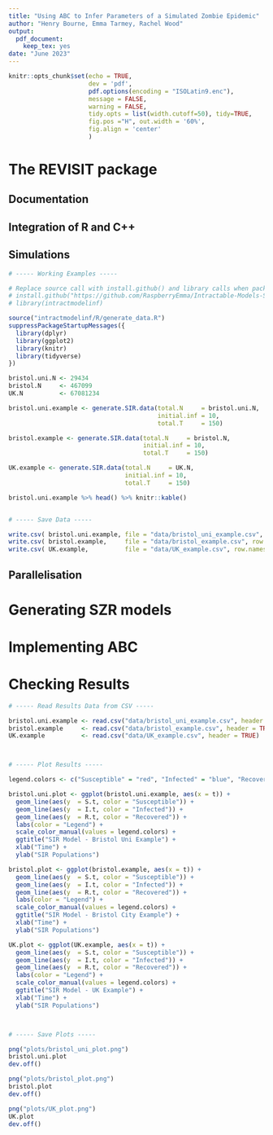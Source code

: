 ```yaml
---
title: "Using ABC to Infer Parameters of a Simulated Zombie Epidemic"
author: "Henry Bourne, Emma Tarmey, Rachel Wood"
output: 
  pdf_document:
    keep_tex: yes
date: "June 2023"
---
```


```r
knitr::opts_chunk$set(echo = TRUE,
                      dev = 'pdf',
                      pdf.options(encoding = "ISOLatin9.enc"),
                      message = FALSE,
                      warning = FALSE,
                      tidy.opts = list(width.cutoff=50), tidy=TRUE,
                      fig.pos ="H", out.width = '60%',
                      fig.align = 'center'
                      )
```

# The REVISIT package 

\textbf{Need to create a package with appropriate folders and documentation - am happy to start on this}

## Documentation

## Integration of R and C++

## Simulations

```r
# ----- Working Examples -----

# Replace source call with install.github() and library calls when package is finished!
# install.github("https://github.com/RaspberryEmma/Intractable-Models-Sim-Study")
# library(intractmodelinf)

source("intractmodelinf/R/generate_data.R")
suppressPackageStartupMessages({
  library(dplyr)
  library(ggplot2)
  library(knitr)
  library(tidyverse)
})

bristol.uni.N <- 29434
bristol.N     <- 467099
UK.N          <- 67081234

bristol.uni.example <- generate.SIR.data(total.N     = bristol.uni.N,
                                         initial.inf = 10,
                                         total.T     = 150)

bristol.example <- generate.SIR.data(total.N     = bristol.N,
                                     initial.inf = 10,
                                     total.T     = 150)

UK.example <- generate.SIR.data(total.N     = UK.N,
                                initial.inf = 10,
                                total.T     = 150)

bristol.uni.example %>% head() %>% knitr::kable()


# ----- Save Data -----

write.csv( bristol.uni.example, file = "data/bristol_uni_example.csv", row.names = FALSE )
write.csv( bristol.example,     file = "data/bristol_example.csv", row.names = FALSE )
write.csv( UK.example,          file = "data/UK_example.csv", row.names = FALSE )

```

## Parallelisation

# Generating SZR models

# Implementing ABC

# Checking Results

```r
# ----- Read Results Data from CSV -----

bristol.uni.example <- read.csv("data/bristol_uni_example.csv", header = TRUE)
bristol.example     <- read.csv("data/bristol_example.csv", header = TRUE)
UK.example          <- read.csv("data/UK_example.csv", header = TRUE)



# ----- Plot Results -----

legend.colors <- c("Susceptible" = "red", "Infected" = "blue", "Recovered" = "green")

bristol.uni.plot <- ggplot(bristol.uni.example, aes(x = t)) +
  geom_line(aes(y  = S.t, color = "Susceptible")) +
  geom_line(aes(y  = I.t, color = "Infected")) +
  geom_line(aes(y  = R.t, color = "Recovered")) +
  labs(color = "Legend") +
  scale_color_manual(values = legend.colors) +
  ggtitle("SIR Model - Bristol Uni Example") +
  xlab("Time") +
  ylab("SIR Populations")

bristol.plot <- ggplot(bristol.example, aes(x = t)) +
  geom_line(aes(y  = S.t, color = "Susceptible")) +
  geom_line(aes(y  = I.t, color = "Infected")) +
  geom_line(aes(y  = R.t, color = "Recovered")) +
  labs(color = "Legend") +
  scale_color_manual(values = legend.colors) +
  ggtitle("SIR Model - Bristol City Example") +
  xlab("Time") +
  ylab("SIR Populations")

UK.plot <- ggplot(UK.example, aes(x = t)) +
  geom_line(aes(y  = S.t, color = "Susceptible")) +
  geom_line(aes(y  = I.t, color = "Infected")) +
  geom_line(aes(y  = R.t, color = "Recovered")) +
  labs(color = "Legend") +
  scale_color_manual(values = legend.colors) +
  ggtitle("SIR Model - UK Example") +
  xlab("Time") +
  ylab("SIR Populations")



# ----- Save Plots -----

png("plots/bristol_uni_plot.png")
bristol.uni.plot
dev.off()

png("plots/bristol_plot.png")
bristol.plot
dev.off()

png("plots/UK_plot.png")
UK.plot
dev.off()

```



